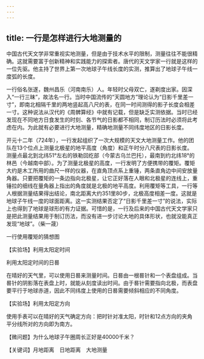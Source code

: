 ```yaml
---
---
---
```

title: 一行是怎样进行大地测量的
---




中国古代天文学非常重视实地测量，但是由于技术水平的限制，测量往往不能很精确。这就需要富于创新精神和实践能力的探索者。唐代的天文学家一行就是这样的一位先驱。他主持了世界上第一次地球子午线长度的实测，推算出了地球子午线一度弧的长度。

一行俗名张遂，魏州昌乐（河南南乐）人。年轻时父母双亡，遂剃度出家。因深入“一行三昧”，故法名一行。当时中国流传的“天圆地方”理论认为“日影千里差一寸”，即南北相隔千里的两地竖起高八尺的表，在同一时间测得的影子长度会相差一寸。这种说法从汉代的《周髀算经》中就有记载，但是缺乏实测依据。当时已经发现在不同地方日食发生的时刻、各节气的日影都不相同，制订历法时必须将此考虑在内。为此就有必要进行大地测量，精确地测量不同纬度地区的日影长度。

开元十二年（724年），一行发起组织了一次大规模的天文大地测量工作。他的团队在13个位点上测量北极星的地平高度（角度）和正午时分八尺表的日影长度。测量点最北到北纬51°左右的铁勒回纥部（今蒙古乌兰巴托），最南到约北纬18°的林邑（今越南中部）。为了测量北极星的高度，一行发明了方便携带的覆矩。覆矩大约是木工所用的曲尺一样的仪器，在直角顶点系上重锤，两条直角边中间安放量角器。只要把覆矩的一条边指向北极星，让它正好落在人眼和北极星的连线上，重锤拉的细线在量角器上指出的角度就是北极的地平高度。利用覆矩等工具，一行等人根据测量结果得出结论，南北距离大约351里80步，北极高度相差一度。这就是地球子午线一度的球面距离。这一实测结果否定了“日影千里差一寸”的说法，实际上也得到了地球是球形的有力证据。可惜的是，一行及后来的中国古代天文学家只是把此测量结果用于制订历法，而没有进一步讨论大地的具体形状，也就没能真正发现“地球”。（柴一晟）

一行使用覆矩的猜想图





【实验场】利用太阳定时间

利用太阳定时间的日晷



在晴好的天气里，可以使用日晷来测量时间。日晷由一根晷针和一个表盘组成。当晷针的阴影落在表盘上时，就能从刻度读出时间。由于晷针需要指向北极，而表盘要平行于地球赤道，因此不同纬度上使用的日晷需要倾斜相应的不同角度。

【实验场】利用太阳定方向



使用手表可以在晴好的天气确定方向：把时针对准太阳，时针和12点方向的夹角平分线所对的方向即为南方。

【微问题】为什么地球子午圈周长正好是40000千米？

【关键词】月地距离　日地距离　大地测量